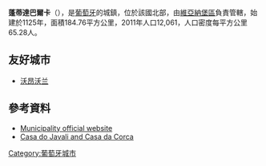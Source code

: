 {{Coord|41|48|N|8|24|W|display=title}}

'''蓬蒂達巴爾卡'''（{{lang-pt|Ponte da Barca}}），是[[葡萄牙|葡萄牙]]的城鎮，位於該國北部，由[[維亞納堡區|維亞納堡區]]負責管轄，始建於1125年，面積184.76平方公里，2011年人口12,061，人口密度每平方公里65.28人。

==友好城市==
* {{FRA}} [[沃昂沃兰|沃昂沃兰]]

==參考資料==
*[https://web.archive.org/web/20060108150147/http://www.cm-pontedabarca.pt/ Municipality official website]
*[http://www.villas-cottages-portugal.com/minho-verde/bravaes-barca-javali-corca.html Casa do Javali and Casa da Corca] {{Wayback|url=http://www.villas-cottages-portugal.com/minho-verde/bravaes-barca-javali-corca.html |date=20100219064156 }}

{{Portugal-geo-stub}}
[[Category:葡萄牙城市|Category:葡萄牙城市]]